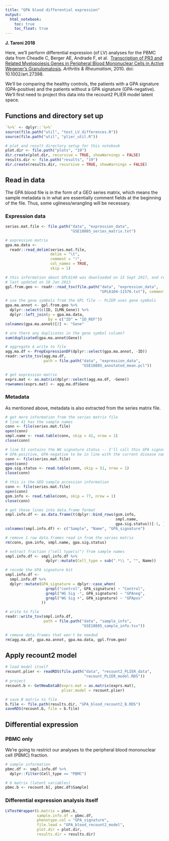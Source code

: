 ```yaml
---
title: "GPA blood differential expression"
output:   
  html_notebook: 
    toc: true
    toc_float: true
---
```


**J. Taroni 2018**

Here, we'll perform differential expression (of LV) analyses for the PBMC data 
from Cheadle C, Berger AE, Andrade F, et al. 
[Transcription of PR3 and Related Myelopoiesis Genes in Peripheral Blood Mononuclear Cells in Active Wegener’s Granulomatosis](https://doi.org/10.1002/art.27398). 
_Arthritis & Rheumatism_, 2010. doi: 10.1002/art.27398.

We'll be comparing the healthy controls, the patients with a GPA signature 
(GPA-positive) and the patients without a GPA signature (GPA-negative).
We'll first need to project this data into the recount2 PLIER model latent space.

## Functions and directory set up

```r
`%>%` <- dplyr::`%>%` 
source(file.path("util", "test_LV_differences.R"))
source(file.path("util", "plier_util.R"))
```

```r
# plot and result directory setup for this notebook
plot.dir <- file.path("plots", "19")
dir.create(plot.dir, recursive = TRUE, showWarnings = FALSE)
results.dir <- file.path("results", "19")
dir.create(results.dir, recursive = TRUE, showWarnings = FALSE)
```

## Read in data

The GPA blood file is in the form of a GEO series matrix, which means the 
sample metadata is in what are essentially comment fields at the beginning of 
the file.
Thus, some ugliness/wrangling will be necessary.

### Expression data

```r
series.mat.file <- file.path("data", "expression_data", 
                             "GSE18885_series_matrix.txt")

# expression matrix
gpa.ma.data <- 
  readr::read_delim(series.mat.file, 
                    delim = "\t", 
                    comment = "!",
                    col_names = TRUE, 
                    skip = 1)

# this information about GPL6140 was downloaded on 15 Sept 2017, and reportedly
# last updated on 18 Jan 2013
gpl.from.geo <- readr::read_tsv(file.path("data", "expression_data", 
                                          "GPL6104-11576.txt"), comment = "#")

# use the gene symbols from the GPL file -- PLIER uses gene symbols
gpa.ma.annot <- gpl.from.geo %>%
  dplyr::select(c(ID, ILMN_Gene)) %>%
  dplyr::left_join(y = gpa.ma.data,
                   by = c("ID" = "ID_REF"))
colnames(gpa.ma.annot)[2] <- "Gene"
```

```r
# are there any duplicates in the gene symbol column?
sum(duplicated(gpa.ma.annot$Gene))
```

```r
# aggregate & write to file
agg.ma.df <- PrepExpressionDF(dplyr::select(gpa.ma.annot, -ID))
readr::write_tsv(agg.ma.df,
                 path = file.path("data", "expression_data",
                                  "GSE18885_annotated_mean.pcl"))

# get expression matrix
exprs.mat <- as.matrix(dplyr::select(agg.ma.df, -Gene))
rownames(exprs.mat) <- agg.ma.df$Gene
```

### Metadata

As mentioned above, metadata is also extracted from the series matrix file.

```r
# get more information from the series matrix file
# line 41 has the sample names
conn <- file(series.mat.file)
open(conn)
smpl.name <- read.table(conn, skip = 41, nrow = 1)
close(conn)

# line 51 contains the WG signature status -- I'll call this GPA signature
# GPA-positive, GPA-negative to be in line with the current disease name
conn <- file(series.mat.file)
open(conn)
gpa.sig.status <- read.table(conn, skip = 51, nrow = 1)
close(conn)

# this is the GEO sample accession information
conn <- file(series.mat.file)
open(conn)
gsm.info <- read.table(conn, skip = 77, nrow = 1)
close(conn)

# get those lines into data.frame format
smpl.info.df <- as.data.frame(t(dplyr::bind_rows(gsm.info, 
                                                 smpl.name, 
                                                 gpa.sig.status))[-1, ])
colnames(smpl.info.df) <- c("Sample", "Name", "GPA_signature")

# remove 1 row data.frames read in from the series matrix
rm(conn, gsm.info, smpl.name, gpa.sig.status)
```

```r
# extract fraction ("cell type(s)") from sample names
smpl.info.df <- smpl.info.df %>%
                  dplyr::mutate(Cell_type = sub(".*\\ ", "", Name))

# recode the GPA signature bit
smpl.info.df <-
  smpl.info.df %>%
  dplyr::mutate(GPA_signature = dplyr::case_when(
                  grepl("control", GPA_signature) ~ "Control", 
                  grepl("WG Sig -", GPA_signature) ~ "GPAneg",
                  grepl("WG Sig +", GPA_signature) ~ "GPApos"
                ))

# write to file
readr::write_tsv(smpl.info.df, 
                 path = file.path("data", "sample_info",
                                  "GSE18885_sample_info.tsv"))
```

```r
# remove data.frames that won't be needed
rm(agg.ma.df, gpa.ma.annot, gpa.ma.data, gpl.from.geo)
```

## Apply recount2 model

```r
# load model itself
recount.plier <- readRDS(file.path("data", "recount2_PLIER_data", 
                                   "recount_PLIER_model.RDS"))
# project
recount.b <- GetNewDataB(exprs.mat = as.matrix(exprs.mat),
                         plier.model = recount.plier)
```

```r
# save B matrix to file
b.file <- file.path(results.dir, "GPA_blood_recount2_B.RDS")
saveRDS(recount.b, file = b.file)
```

## Differential expression

### PBMC only

We're going to restrict our analyses to the peripheral blood mononuclear cell 
(PBMC) fraction.

```r
# sample information
pbmc.df <- smpl.info.df %>%
  dplyr::filter(Cell_type == "PBMC")
```

```r
# b matrix (latent variables)
pbmc.b <- recount.b[, pbmc.df$Sample]
```

### Differential expression analysis itself

```r
LVTestWrapper(b.matrix = pbmc.b,
              sample.info.df = pbmc.df,
              phenotype.col = "GPA_signature",
              file.lead = "GPA_blood_recount2_model",
              plot.dir = plot.dir,
              results.dir = results.dir)
```
